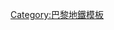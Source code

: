 {{Navbox
| name = 巴黎地铁3号线
| title = [[巴黎地铁3号线|<span style='color: white;'>巴黎地铁3号线</span>]]
| titlestyle = background:#8a780f;color:white;
| image = [[File:Metro-M.svg|30px]][[File:Paris Metro 3.svg|30px]]
| list1 = [[勒瓦卢瓦桥-培根站|勒瓦卢瓦桥-培根]] - [[阿纳托勒·法兰西站|阿纳托勒·法兰西]] - [[路易斯·米歇尔站|路易斯·米歇尔]] - [[尚佩雷门站|尚佩雷门]] - [[佩雷尔站|佩雷尔]] - [[瓦格隆站|瓦格隆]] - [[马勒塞布站 (巴黎地铁)|马勒塞布]] - [[维利耶站|维利耶]] - [[欧洲站|欧洲]] - [[圣拉扎尔站 (巴黎地铁)|圣拉扎尔]] - [[阿夫尔-科马丹站|阿夫尔-科马丹]] - [[歌剧院站 (巴黎地铁)|歌剧院]] - [[九月四日站|九月四日]] - [[证券交易所站|证券交易所]] - [[小路站 (法國)|小路]] - [[列奥米尔-塞瓦斯托波尔站|列奥米尔-塞瓦斯托波尔]] - [[工艺美术馆站|工艺美术馆]] - [[圣殿站 (巴黎地铁)|圣殿]] - [[共和站 (巴黎地铁)|共和]] - [[巴蒙蒂埃站|巴蒙蒂埃]] - [[圣摩尔路站|圣摩尔路]] - [[拉雪兹神父站|拉雪兹神父]] - [[冈贝塔站|冈贝塔]] - [[巴尼奥雷门站|巴尼奥雷门]] - [[加列尼站|加列尼]]
}}
<noinclude>[[Category:巴黎地鐵模板]]</noinclude>